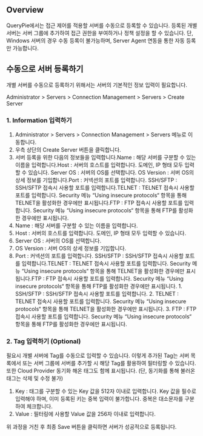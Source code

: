 ## Overview
QueryPie에서는 접근 제어를 적용할 서버를 수동으로 등록할 수 있습니다. 등록된 개별 서버는 서버 그룹에 추가하여 접근 권한을 부여하거나 정책 설정을 할 수 있습니다. 단, Windows 서버의 경우 수동 등록이 불가능하며, Server Agent 연동을 통한 자동 등록만 가능합니다.

## 수동으로 서버 등록하기
개별 서버를 수동으로 등록하기 위해서는 서버의 기본적인 정보 입력이 필요합니다.

Administrator &gt; Servers &gt; Connection Management &gt; Servers &gt; Create Server

### 1. Information 입력하기
1. Administrator > Servers > Connection Management > Servers 메뉴로 이동합니다.
2. 우측 상단의 Create Server 버튼을 클릭합니다.
3. 서버 등록을 위한 다음의 정보들을 입력합니다.Name : 해당 서버를 구분할 수 있는 이름을 입력합니다.Host : 서버의 호스트를 입력합니다. 도메인, IP 형태 모두 입력할 수 있습니다. Server OS : 서버의 OS를 선택합니다. OS Version : 서버 OS의 상세 정보를 기입합니다.Port : 커넥션의 포트를 입력합니다. SSH/SFTP : SSH/SFTP 접속시 사용할 포트를 입력합니다.TELNET : TELNET 접속시 사용할 포트를 입력합니다. Security 메뉴 “Using insecure protocols“ 항목을 통해 TELNET을 활성화한 경우에만 표시됩니다.FTP : FTP 접속시 사용할 포트를 입력합니다. Security 메뉴 “Using insecure protocols“ 항목을 통해 FTP를 활성화한 경우에만 표시됩니다.
  1. Name : 해당 서버를 구분할 수 있는 이름을 입력합니다.
  2. Host : 서버의 호스트를 입력합니다. 도메인, IP 형태 모두 입력할 수 있습니다.
  3. Server OS : 서버의 OS를 선택합니다.
  4. OS Version : 서버 OS의 상세 정보를 기입합니다.
  5. Port : 커넥션의 포트를 입력합니다. SSH/SFTP : SSH/SFTP 접속시 사용할 포트를 입력합니다.TELNET : TELNET 접속시 사용할 포트를 입력합니다. Security 메뉴 “Using insecure protocols“ 항목을 통해 TELNET을 활성화한 경우에만 표시됩니다.FTP : FTP 접속시 사용할 포트를 입력합니다. Security 메뉴 “Using insecure protocols“ 항목을 통해 FTP를 활성화한 경우에만 표시됩니다.
    1. SSH/SFTP : SSH/SFTP 접속시 사용할 포트를 입력합니다.
    2. TELNET : TELNET 접속시 사용할 포트를 입력합니다. Security 메뉴 “Using insecure protocols“ 항목을 통해 TELNET을 활성화한 경우에만 표시됩니다.
    3. FTP : FTP 접속시 사용할 포트를 입력합니다. Security 메뉴 “Using insecure protocols“ 항목을 통해 FTP를 활성화한 경우에만 표시됩니다.

### 2. Tag 입력하기 (Optional)
필요시 개별 서버에 Tag를 수동으로 입력할 수 있습니다. 이렇게 추가된 Tag는 서버 목록에서 또는 서버 그룹에 서버를 추가할 시 해당 Tag를 활용하여 필터링할 수 있습니다. 또한 Cloud Provider 동기화 해온 태그도 함께 표시됩니다. (단, 동기화를 통해 불러온 태그는 삭제 및 수정 불가)

1. Key : 태그를 구분할 수 있는 Key 값을 512자 이내로 입력합니다. Key 값을 필수로 입력해야 하며, 이미 등록된 키는 중복 입력이 불가합니다. 중복은 대소문자를 구분하여 체크합니다.
2. Value : 필터링에 사용할 Value 값을 256자 이내로 입력합니다.

위 과정을 거친 후 최종 Save 버튼을 클릭하면 서버가 성공적으로 등록됩니다.
